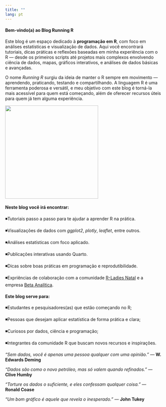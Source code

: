 ---
title: ""
lang: pt
---

#### **Bem-vindo(a) ao Blog Running R**

Este blog é um espaço dedicado à **programação em R**, com foco em análises estatísticas e visualização de dados. Aqui você encontrará tutoriais, dicas práticas e reflexões baseadas em minha experiência com o R --- desde os primeiros scripts até projetos mais complexos envolvendo ciência de dados, mapas, gráficos interativos, e análises de dados básicas e avançadas.

O nome *Running R* surgiu da ideia de manter o R sempre em movimento --- aprendendo, praticando, testando e compartilhando. A linguagem R é uma ferramenta poderosa e versátil, e meu objetivo com este blog é torná-la mais acessível para quem está começando, além de oferecer recursos úteis para quem já tem alguma experiência.

![](logo_blog.png){fig-align="center" width="300"}

#### **Neste blog você irá encontrar:**

◾Tutoriais passo a passo para te ajudar a aprender R na prática.

◾Visualizações de dados com *ggplot2*, *plotly*, *leaflet*, entre outros.

◾Análises estatísticas com foco aplicado.

◾Publicações interativas usando Quarto.

◾Dicas sobre boas práticas em programação e reprodutibilidade.

◾Expriências de colaboração com a comunidade [R-Ladies Natal](https://rladies.org/) e a empresa [Beta Analítica](https://www.instagram.com/beta.analitica/).

#### **Este blog serve para:**

◾Estudantes e pesquisadores(as) que estão começando no R;

◾Pessoas que desejam aplicar estatística de forma prática e clara;

◾Curiosos por dados, ciência e programação;

◾Integrantes da comunidade R que buscam novos recursos e inspirações.

::: callout-note
*"Sem dados, você é apenas uma pessoa qualquer com uma opinião."* --- **W. Edwards Deming**

*"Dados são como o novo petróleo, mas só valem quando refinados."* --- **Clive Humby**

*"Torture os dados o suficiente, e eles confessam qualquer coisa."* --- **Ronald Coase**

*"Um bom gráfico é aquele que revela o inesperado."* --- **John Tukey**
:::
